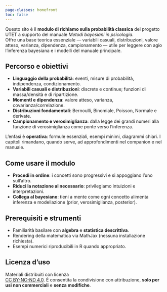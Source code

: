 ```yaml
---
page-classes: homefront
toc: false
---
```


Questo sito è il **modulo di richiamo sulla probabilità classica** del progetto UTET a supporto del manuale *Metodi bayesiani in psicologia*.  
Offre una base teorica essenziale — variabili casuali, distribuzioni, valore atteso, varianza, dipendenza, campionamento — utile per leggere con agio l’inferenza bayesiana e i modelli del manuale principale.

## Percorso e obiettivi {.unnumbered .unlisted}

- **Linguaggio della probabilità**: eventi, misure di probabilità, indipendenza, condizionamento.  
- **Variabili casuali e distribuzioni**: discrete e continue; funzioni di massa/densità e di ripartizione.  
- **MomentI e dipendenza**: valore atteso, varianza, covarianza/correlazione.  
- **Distribuzioni fondamentali**: Bernoulli, Binomiale, Poisson, Normale e derivate.  
- **Campionamento e verosimiglianza**: dalla legge dei grandi numeri alla funzione di verosimiglianza come ponte verso l’inferenza.

L’enfasi è **operativa**: formule essenziali, esempi minimi, diagrammi chiari. I capitoli rimandano, quando serve, ad approfondimenti nel companion e nel manuale.

## Come usare il modulo {.unnumbered .unlisted}

- **Procedi in ordine**: i concetti sono progressivi e si appoggiano l’uno sull’altro.  
- **Riduci la notazione al necessario**: privilegiamo intuizioni e interpretazioni.  
- **Collega al bayesiano**: tieni a mente come ogni concetto alimenta inferenza e modellazione (prior, verosimiglianza, posterior).

## Prerequisiti e strumenti {.unnumbered .unlisted}

- Familiarità basilare con **algebra** e **statistica descrittiva**.  
- Rendering della matematica via MathJax (nessuna installazione richiesta).  
- Esempi numerici riproducibili in $\mathsf{R}$ quando appropriato.

## Licenza d’uso {.unnumbered .unlisted}

Materiali distribuiti con licenza  
[CC BY-NC-ND 4.0](https://creativecommons.org/licenses/by-nc-nd/4.0/deed.it).
È consentita la condivisione con attribuzione, **solo per usi non commerciali** e **senza modifiche**.
